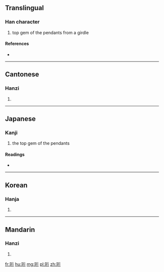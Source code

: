 ==Translingual==

===Han character===
{{Han char|rn=96|rad=玉|as=06|sn=10|four=1112<sub>1</sub>|canj=一土竹人弓 (MGHON)}}

# top gem of the pendants from a girdle

====References====
* {{Han ref|kx=0731.140|dkj=20971|dj=1142.250|hdz=21111.150|uh=73E9|ud=29673|bh=D2B2|bd=53938}}

----

==Cantonese==

===Hanzi===
{{yue-hanzi|jyut=hang4|y=hang4}}

# {{defn|lang=yue|sort=玉06}}

----

==Japanese==

===Kanji===
{{ja-kanji|grade=|rs=玉06}}

# the top gem of the pendants

====Readings====
* {{ja-readings|on=[[こう]] (kō), [[ぎょう]] (gyō)|kun=}}

----

==Korean==

===Hanja===
{{ko-hanja|hangeul=형|eumhun=|rv=hyeong|mr=hyŏng|y=hyeng}}

# {{defn|lang=ko|sort=玉06}}

----

==Mandarin==

===Hanzi===
{{cmn-hanzi|pin=[[héng]] ([[heng2]])|wg=heng<sup>2</sup>}}

# {{defn|lang=cmn|sort=玉06}}

[[fr:珩]]
[[hu:珩]]
[[mg:珩]]
[[pl:珩]]
[[zh:珩]]